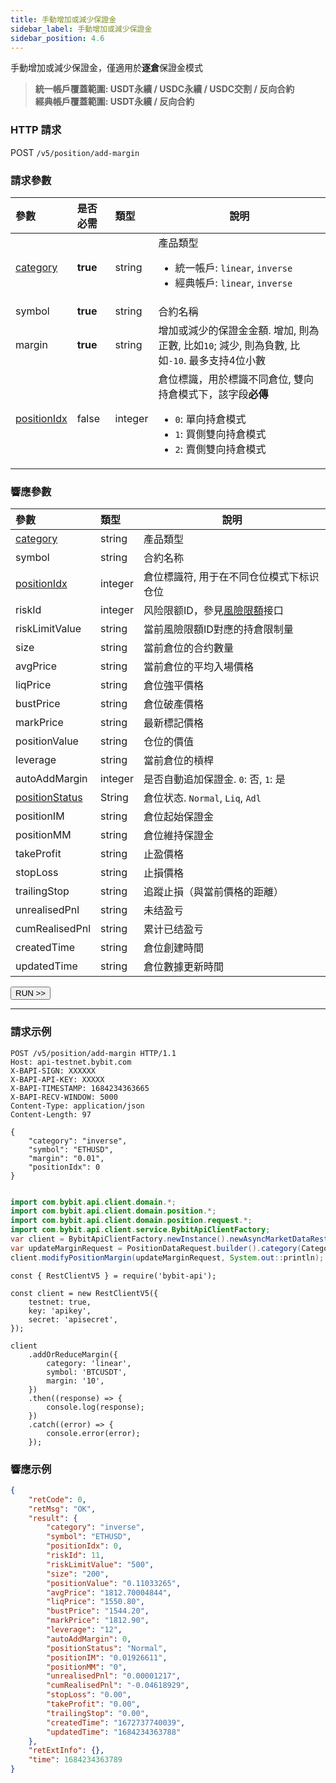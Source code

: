 ```yaml
---
title: 手動增加或減少保證金
sidebar_label: 手動增加或減少保證金
sidebar_position: 4.6
---
```


手動增加或減少保證金，僅適用於**逐倉**保證金模式
> **統一帳戶覆蓋範圍: USDT永續 / USDC永續 / USDC交割 / 反向合約**<br/>
> **經典帳戶覆蓋範圍: USDT永續 / 反向合約**

### HTTP 請求
POST `/v5/position/add-margin`

### 請求參數
| 參數 | 是否必需 | 類型 | 說明|
|:----- |:-------|:-----|------ |
|[category](../enum#category) |**true** |string |產品類型 <ul><li>統一帳戶: `linear`, `inverse`</li><li>經典帳戶: `linear`, `inverse`</li></ul>|
|symbol |**true** |string |合約名稱 |
|margin |**true** |string |增加或減少的保證金金額. 增加, 則為正數, 比如`10`; 減少, 則為負數, 比如`-10`. 最多支持4位小數 |
|[positionIdx](../enum#positionidx) |false |integer |倉位標識，用於標識不同倉位, 雙向持倉模式下，該字段**必傳**<ul><li>`0`: 單向持倉模式</li><li>`1`: 買側雙向持倉模式</li><li>`2`: 賣側雙向持倉模式</li></ul>|

### 響應參數
| 參數 | 類型 | 說明|
|:----- |:-----|----- |
|[category](../enum#category) |string  |產品類型 |
|symbol |string  |合約名称 |
|[positionIdx](../enum#positionidx) | integer |倉位標識符, 用于在不同仓位模式下标识仓位|
|riskId |integer |风险限额ID，參見[風險限額](../v5/market/risk-limit#)接口|
|riskLimitValue |string  | 當前風險限額ID對應的持倉限制量|
|size |string  |當前倉位的合约數量 |
|avgPrice |string  |當前倉位的平均入場價格 |
|liqPrice | string  |倉位強平價格 |
|bustPrice | string  |倉位破產價格|
|markPrice | string  |最新標記價格 |
|positionValue | string  |仓位的價值|
|leverage | string  |當前倉位的槓桿|
|autoAddMargin | integer |是否自動追加保證金. `0`: 否, `1`: 是|
|[positionStatus](../enum#positionstatus) | String |倉位状态. `Normal`, `Liq`, `Adl` |
|positionIM | string  |倉位起始保證金 |
|positionMM | string  |倉位維持保證金|
|takeProfit | string  |止盈價格|
|stopLoss | string  |止損價格|
|trailingStop | string  |追蹤止損（與當前價格的距離）|
|unrealisedPnl | string  |未结盈亏|
|cumRealisedPnl | string  |累计已结盈亏|
|createdTime | string  |倉位創建時間|
|updatedTime | string  |倉位數據更新時間|

<a href="/api-explorer/v5/position/manual-add-margin"><Button>RUN >></Button></a>

---

### 請求示例

<Tabs groupId="programming-languages">
<TabItem value="http" label="HTTP">

```http
POST /v5/position/add-margin HTTP/1.1
Host: api-testnet.bybit.com
X-BAPI-SIGN: XXXXXX
X-BAPI-API-KEY: XXXXX
X-BAPI-TIMESTAMP: 1684234363665
X-BAPI-RECV-WINDOW: 5000
Content-Type: application/json
Content-Length: 97

{
    "category": "inverse",
    "symbol": "ETHUSD",
    "margin": "0.01",
    "positionIdx": 0
}
```

</TabItem>
<TabItem value="python" label="Python">

```python

```

</TabItem>
<TabItem value="java" label="Java">

```java
import com.bybit.api.client.domain.*;
import com.bybit.api.client.domain.position.*;
import com.bybit.api.client.domain.position.request.*;
import com.bybit.api.client.service.BybitApiClientFactory;
var client = BybitApiClientFactory.newInstance().newAsyncMarketDataRestClient();
var updateMarginRequest = PositionDataRequest.builder().category(CategoryType.INVERSE).symbol("ETHUSDT").margin("0.0001").build();
client.modifyPositionMargin(updateMarginRequest, System.out::println);
```

</TabItem>
<TabItem value="Node" label="Node.js">

```n4js
const { RestClientV5 } = require('bybit-api');

const client = new RestClientV5({
    testnet: true,
    key: 'apikey',
    secret: 'apisecret',
});

client
    .addOrReduceMargin({
        category: 'linear',
        symbol: 'BTCUSDT',
        margin: '10',
    })
    .then((response) => {
        console.log(response);
    })
    .catch((error) => {
        console.error(error);
    });
```

</TabItem>
</Tabs>

### 響應示例

```json
{
    "retCode": 0,
    "retMsg": "OK",
    "result": {
        "category": "inverse",
        "symbol": "ETHUSD",
        "positionIdx": 0,
        "riskId": 11,
        "riskLimitValue": "500",
        "size": "200",
        "positionValue": "0.11033265",
        "avgPrice": "1812.70004844",
        "liqPrice": "1550.80",
        "bustPrice": "1544.20",
        "markPrice": "1812.90",
        "leverage": "12",
        "autoAddMargin": 0,
        "positionStatus": "Normal",
        "positionIM": "0.01926611",
        "positionMM": "0",
        "unrealisedPnl": "0.00001217",
        "cumRealisedPnl": "-0.04618929",
        "stopLoss": "0.00",
        "takeProfit": "0.00",
        "trailingStop": "0.00",
        "createdTime": "1672737740039",
        "updatedTime": "1684234363788"
    },
    "retExtInfo": {},
    "time": 1684234363789
}
```
